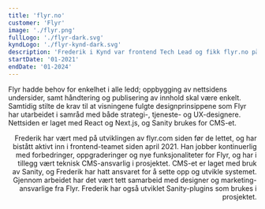 ```yaml
---
title: 'flyr.no'
customer: 'Flyr'
image: './flyr.png'
fullLogo: './flyr-dark.svg'
kyndLogo: './flyr-kynd-dark.svg'
description: 'Frederik i Kynd var frontend Tech Lead og fikk flyr.no på vingene'
startDate: '01-2021'
endDate: '01-2024'
---
```



<PageSection heading="Enkelhet og fleksibilitet">
  <Prose align="left">
    <p>
      Flyr hadde behov for enkelhet i alle ledd; oppbygging av nettsidens undersider, samt
      håndtering og publisering av innhold skal være enkelt. Samtidig stilte de krav til at
      visningene fulgte designprinsippene som Flyr har utarbeidet i samråd med både strategi-,
      tjeneste- og UX-designere. Nettsiden er laget med React og Next.js, og Sanity brukes for
      CMS-et.
    </p>
  </Prose>
</PageSection>
<PageSection heading="Kynds rolle" subheading="Frontend Tech Lead">
  <Prose align="right">
    <p>
      Frederik har vært med på utviklingen av flyr.com siden før de lettet, og har bistått aktivt
      inn i frontend-teamet siden april 2021. Han jobber kontinuerlig med forbedringer,
      oppgraderinger og nye funksjonaliteter for Flyr, og har i tillegg vært teknisk CMS-ansvarlig i
      prosjektet. CMS-et er laget med bruk av Sanity, og Frederik har hatt ansvaret for å sette opp
      og utvikle systemet. Gjennom arbeidet har det vært tett samarbeid med designer og
      marketing-ansvarlige fra Flyr. Frederik har også utviklet Sanity-plugins som brukes i
      prosjektet.
    </p>
  </Prose>
</PageSection>
